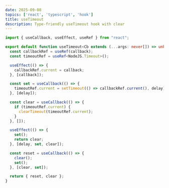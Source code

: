 ```yaml
---
date: 2025-09-08
topics: ['react', 'typescript', 'hook']
title: useTimeout
description: Type-friendly useTimeout hook with clear
---
```


```ts
import { useCallback, useEffect, useRef } from "react";

export default function useTimeout<Cb extends (...args: never[]) => unknown>(callback: Cb, delay: number) {
  const callbackRef = useRef(callback);
  const timeoutRef = useRef<NodeJS.Timeout>();

  useEffect(() => {
    callbackRef.current = callback;
  }, [callback]);

  const set = useCallback(() => {
    timeoutRef.current = setTimeout(() => callbackRef.current(), delay);
  }, [delay]);

  const clear = useCallback(() => {
    if (timeoutRef.current) {
      clearTimeout(timeoutRef.current);
    }
  }, []);

  useEffect(() => {
    set();
    return clear;
  }, [delay, set, clear]);

  const reset = useCallback(() => {
    clear();
    set();
  }, [clear, set]);

  return { reset, clear };
}
```

